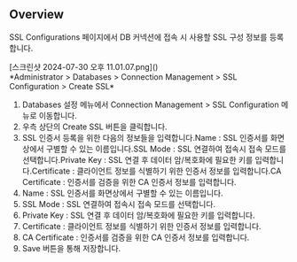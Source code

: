 ## Overview
SSL Configurations 페이지에서 DB 커넥션에 접속 시 사용할 SSL 구성 정보를 등록합니다.

<p align="center">
<div>[스크린샷 2024-07-30 오후 11.01.07.png]()</div>
*Administrator &gt; Databases &gt; Connection Management &gt; SSL Configuration &gt; Create SSL*
</p>

1. Databases 설정 메뉴에서 Connection Management > SSL Configuration 메뉴로 이동합니다.
2. 우측 상단의 Create SSL 버튼을 클릭합니다.
3. SSL 인증서 등록을 위한 다음의 정보들을 입력합니다.Name : SSL 인증서를 화면상에서 구별할 수 있는 이름입니다.SSL Mode : SSL 연결하여 접속시 접속 모드를 선택합니다.Private Key : SSL 연결 후 데이터 암/복호화에 필요한 키를 입력합니다.Certificate : 클라이언트 정보를 식별하기 위한 인증서 정보를 입력합니다.CA Certificate : 인증서를 검증을 위한 CA 인증서 정보를 입력합니다.
  1. Name : SSL 인증서를 화면상에서 구별할 수 있는 이름입니다.
  2. SSL Mode : SSL 연결하여 접속시 접속 모드를 선택합니다.
  3. Private Key : SSL 연결 후 데이터 암/복호화에 필요한 키를 입력합니다.
  4. Certificate : 클라이언트 정보를 식별하기 위한 인증서 정보를 입력합니다.
  5. CA Certificate : 인증서를 검증을 위한 CA 인증서 정보를 입력합니다.
4. Save 버튼을 통해 저장합니다.
